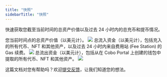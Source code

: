```yaml
---
title: "快照"
sidebarTitle: "快照"
---
```


快速获取您截至当前时间的总资产价值以及过去 24 小时内的总充币和提币情况。

<Tabs>
  <Tab title="总资产">
    您当前时间点的总资产价值（以美元计）。
    <img src="/cn/images/dashboard/total-assets.svg" className="screenshot_modal"/>
  </Tab>
  <Tab title="充币总计">
    总流入资金（以美元计），包括充入的所有代币、NFT 和其他资产，以及过去 24 小时内来自费用站 (Fee Station) 的 Gas 续费。
    <img src="/cn/images/dashboard/total-deposits.svg" className="screenshot_modal"/>
  </Tab>
  <Tab title="提币总计">
    总流出资金（以美元计），包括从在 Cobo Portal 上创建的钱包中提取的所有代币、NFT 和其他资产。
    <img src="/cn/images/dashboard/total-withdrawals.svg" className="screenshot_modal"/>
  </Tab>
</Tabs>


<Tip>这篇文档对您有帮助吗？欢迎[提交反馈](https://forms.zohopublic.com/cobo/form/DocumentFeedbackForm/formperma/QvLOhxJv1_JMsJ-1dleZ8Itb_7rzN-LtgvsDdxosoVI?referrername=manuals)，让我们知道您的想法。</Tip>